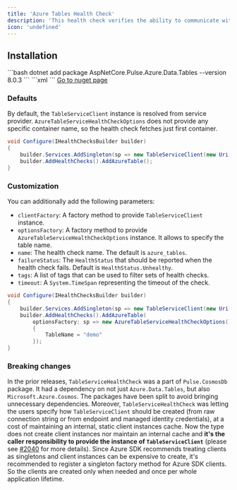 ```yaml
---
title: 'Azure Tables Health Check'
description: 'This health check verifies the ability to communicate with [Azure Tables](https://azure.microsoft.com/en-us/products/storage/tables/). It uses the provided [TableServiceClient](https://learn.microsoft.com/dotnet/api/azure.data.tables.tableserviceclient).'
icon: 'undefined'
---
```


## Installation

<Tabs>
  <Tab title=".NET CLI">
    ```bash
    dotnet add package AspNetCore.Pulse.Azure.Data.Tables --version 8.0.3
    ```
  </Tab>
  <Tab title="Package Reference">
    ```xml
    <PackageReference Include="AspNetCore.Pulse.Azure.Data.Tables" Version="8.0.3" />
    ```
  </Tab>
  <Tab title="Nuget">
    <a href="https://www.nuget.org/packages/AspNetCore.Pulse.Azure.Data.Tables/" target="_blank">Go to nuget page</a>
  </Tab>
</Tabs>


### Defaults

By default, the `TableServiceClient` instance is resolved from service provider. `AzureTableServiceHealthCheckOptions` does not provide any specific container name, so the health check fetches just first container.

```csharp
void Configure(IHealthChecksBuilder builder)
{
    builder.Services.AddSingleton(sp => new TableServiceClient(new Uri("azure-table-storage-uri"), new DefaultAzureCredential()));
    builder.AddHealthChecks().AddAzureTable();
}
```

### Customization

You can additionally add the following parameters:

* `clientFactory`: A factory method to provide `TableServiceClient` instance.
* `optionsFactory`: A factory method to provide `AzureTableServiceHealthCheckOptions` instance. It allows to specify the table name.
* `name`: The health check name. The default is `azure_tables`.
* `failureStatus`: The `HealthStatus` that should be reported when the health check fails. Default is `HealthStatus.Unhealthy`.
* `tags`: A list of tags that can be used to filter sets of health checks.
* `timeout`: A `System.TimeSpan` representing the timeout of the check.

```csharp
void Configure(IHealthChecksBuilder builder)
{
    builder.Services.AddSingleton(sp => new TableServiceClient(new Uri("azure-table-storage-uri"), new DefaultAzureCredential()));
    builder.AddHealthChecks().AddAzureTable(
        optionsFactory: sp => new AzureTableServiceHealthCheckOptions()
        {
            TableName = "demo"
        });
}
```

### Breaking changes

In the prior releases, `TableServiceHealthCheck` was a part of `Pulse.CosmosDb` package. It had a dependency on not just `Azure.Data.Tables`, but also `Microsoft.Azure.Cosmos`. The packages have been split to avoid bringing unnecessary dependencies. Moreover, `TableServiceHealthCheck` was letting the users specify how `TableServiceClient` should be created (from raw connection string or from endpoint and managed identity credentials), at a cost of maintaining an internal, static client instances cache. Now the type does not create client instances nor maintain an internal cache and **it's the caller responsibility to provide the instance of `TableServiceClient`** (please see [#2040](https://github.com/Xabaril/AspNetCore.Diagnostics.HealthChecks/issues/2040) for more details). Since Azure SDK recommends treating clients as singletons <see href="https://devblogs.microsoft.com/azure-sdk/lifetime-management-and-thread-safety-guarantees-of-azure-sdk-net-clients/"/> and client instances can be expensive to create, it's recommended to register a singleton factory method for Azure SDK clients. So the clients are created only when needed and once per whole application lifetime.

